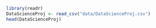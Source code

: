 ```r
library(readr)
DataScienceProj <- read_csv("data/DataScienceProj.csv")
head(DataScienceProj)
```

